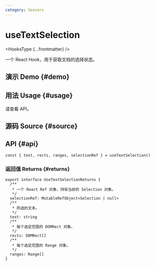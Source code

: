 ```yaml
---
category: Sensors
---
```


# useTextSelection


<HooksType {...frontmatter} />

一个 React Hook，用于获取文档的选择状态。

## 演示 Demo \{#demo}


<App />

## 用法 Usage \{#usage}

请查看 API。

## 源码 Source \{#source}


<Source />

## API \{#api}

```tsx
const { text, rects, ranges, selectionRef } = useTextSelection()
```

### 返回值 Returns \{#returns}

```tsx
export interface UseTextSelectionReturns {
  /**
   * 一个 React Ref 对象，持有当前的 Selection 对象。
   */
  selectionRef: MutableRefObject<Selection | null>
  /**
   * 所选的文本。
   */
  text: string
  /**
   * 每个选定范围的 DOMRect 对象。
   */
  rects: DOMRect[]
  /**
   * 每个选定范围的 Range 对象。
   */
  ranges: Range[]
}
```
